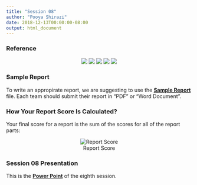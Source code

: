 ```yaml
---
title: "Session 08"
author: "Pooya Shirazi"
date: 2018-12-13T00:00:00-08:00
output: html_document
---
```


### Reference

<center>

![](file/SoilPic01.jpg)
![](file/SoilPic02.jpg)
![](file/SoilPic03.jpg)
![](file/SoilPic04.jpg)
![](file/SoilPic05.jpg)

</center>

### Sample Report

To write an appropirate report, we are suggesting to use the [**Sample Report**](file/Sample_Expriment_Report.docx) file. Each team should submit their report in "PDF" or "Word Document".

### How Your Report Score Is Calculated?

Your final score for a report is the sum of the scores for all of the report parts:

<center>

![Report Score](file/reportEvaluation.png)

</center>

### Session 08 Presentation

This is the [**Power Point**](https://1drv.ms/b/s!ApgwYQ9WVT1phuZZ6sORjqauklyqEA) of the eighth session.
